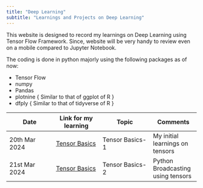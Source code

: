 ```yaml
---
title: "Deep Learning"
subtitle: "Learnings and Projects on Deep Learning"
---
```


This website is designed to record my learnings on Deep Learning using Tensor Flow Framework. Since, website will be very handy to review even on a mobile compared to Jupyter Notebook.

The coding is done in python majorly using the following packages as of now:

-   Tensor Flow
-   numpy
-   Pandas
-   plotnine { Similar to that of ggplot of R }
-   dfply { Similar to that of tidyverse of R }

| Date          | Link for my learning                           | Topic           | Comments                          |
|------------------|------------------|-------------------|------------------|
| 20th Mar 2024 | [Tensor Basics](posts/tensor-basic-part1.html) | Tensor Basics-1 | My initial learnings on tensors   |
| 21st Mar 2024 | [Tensor Basics](posts/tensor-basic-part2.html) | Tensor Basics-2 | Python Broadcasting using tensors |